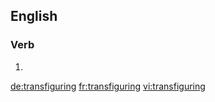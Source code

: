 ==English==

===Verb===
{{head|en}}

# {{present participle of|transfigure}}

[[de:transfiguring]]
[[fr:transfiguring]]
[[vi:transfiguring]]
